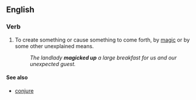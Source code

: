 ==English==

===Verb===
{{en-verb|magics up|magicking up|magicked up|magicked up}}

# {{context|colloquial|lang=en}} To create something or cause something to come forth, by [[magic]] or by some other unexplained means.
#: ''The landlady '''magicked up''' a large breakfast for us and our unexpected guest.''

====See also====
*[[conjure]]